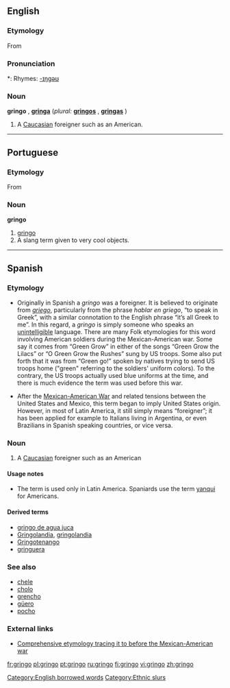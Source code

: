 {{rfc|Etymology as level 2 header}}
==English==
{{wikipedia}}

===Etymology===
From {{Sp.}} {{term|gringo|lang=es}}

===Pronunciation===
*: Rhymes: [[Rhymes:English:-ɪŋɡəʊ|-ɪŋɡəʊ]]

===Noun===
'''gringo''' {{m|f}}, '''[[gringa]]''' {{f}} (''plural:'' '''[[gringos]]''' {{m|f}}, '''[[gringas]]''' {{f}})

# {{italbrac-colon|pejorative}} A [[Caucasian]] foreigner such as an American.

[[Category:English borrowed words]]

----

==Portuguese==

===Etymology===
From {{Sp.}} {{term|gringo|lang=es}}

===Noun===
'''gringo'''

# [[#Noun|gringo]]
# A slang term given to very cool objects. {{italbrac|Brazil}}

----

==Spanish==

===Etymology===
* Originally in Spanish a ''gringo'' was a foreigner. It is believed to originate from ''[[griego]]'', particularly from the phrase ''hablar en griego'', “to speak in Greek”, with a similar connotation to the English phrase “it’s all Greek to me”. In this regard, a ''gringo'' is simply someone who speaks an [[unintelligible]] language. There are many Folk etymologies for this word involving American soldiers during the Mexican-American war. Some say it comes from “Green Grow” in either of the songs “Green Grow the Lilacs”  or “O Green Grow the Rushes” sung by US troops. Some also put forth that it was from “Green go!” spoken by natives trying to send US troops home ("green"  referring to the soldiers' uniform colors). To the contrary, the US troops actually used blue uniforms at the time, and there is much evidence the term was used before this war.

* After the [[w:Mexican-American War|Mexican-American War]] and related tensions between the United States and Mexico, this term began to imply United States origin. However, in most of Latin America, it still simply means “foreigner”; it has been applied for example to Italians living in Argentina, or even Brazilians in Spanish speaking countries, or vice versa.

===Noun===
{{es-noun-mf|feminine=gringa}}

# A [[Caucasian]] foreigner such as an American

====Usage notes====
* The term is used only in Latin America. Spaniards use the term [[yanqui]] for Americans.

====Derived terms====
* [[gringo de agua juca]] {{italbrac|Honduras}}
* [[Gringolandia]], [[gringolandia]] {{f}}
* [[Gringotenango]]
* [[gringuera]] {{f}} {{italbrac|Honduras}}

===See also===
* [[chele]] {{italbrac|Honduras}}
* [[cholo]]
* [[grencho]] {{italbrac|Honduras}}
* [[güero]]
* [[pocho]]

===External links===
* [http://www.marrder.com/htw/jan97/editorial.htm Comprehensive etymology tracing it to before the Mexican-American war]

[[Category:Ethnic slurs]]

[[fr:gringo]]
[[pl:gringo]]
[[pt:gringo]]
[[ru:gringo]]
[[fi:gringo]]
[[vi:gringo]]
[[zh:gringo]]
